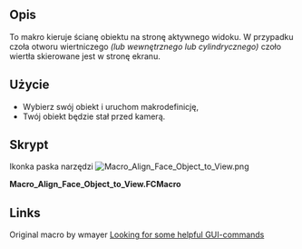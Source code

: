 <languages/>

{{Macro/pl
|Name=Makrodefinicja: Wyrównaj ścianę obiektu do widoku
|Icon=Macro_Align_Face_Object_to_View.png
|Description=To makro kieruje ścianę obiektu na stronę aktywnego widoku.
|Author=Mario52
|Version=0.1
|Date=2015-01-16
|Download=[https://wiki.freecad.org/images/d/d5/Macro_Align_Face_Object_to_View.png ToolBar Icon]
|FCVersion=Wszystkie
|SeeAlso=[[File:FCCamera 00.png|32px|FCCamera]] [[Macro_FCCamera/pl|Makro FCCamera]]
}}

<span id="Description"></span>
==Opis==

To makro kieruje ścianę obiektu na stronę aktywnego widoku.
W przypadku czoła otworu wiertniczego ''(lub wewnętrznego lub cylindrycznego)'' czoło wiertła skierowane jest w stronę ekranu.

<span id="Usage"></span>
==Użycie==

* Wybierz swój obiekt i uruchom makrodefinicję,
* Twój obiekt będzie stał przed kamerą.

<span id="Script"></span>
==Skrypt==

Ikonka paska narzędzi
[[Image:Macro_Align_Face_Object_to_View.png]]

'''Macro_Align_Face_Object_to_View.FCMacro'''

{{MacroCode|code=
# This macro directs the face of the object on the side of the ActiveView (camera)
# extact FCCamera
# 16/01/2015

__title__="Macro_Align_Face_Object_to_View"
__author__ = "Mario52"

import pivy
from pivy import coin

try:
    v=Gui.Selection.getSelectionEx()[0].SubObjects[0].Surface.Axis    # to Axis
#    v = Gui.Selection.getSelectionEx()[0].SubObjects[0].normalAt(0,0) # normalAt
    r=App.Rotation(App.Vector(0,0,1),v)
    Gui.ActiveDocument.ActiveView.setCameraOrientation(r.Q)
except Exception:
    App.Console.PrintError("Select a face and run the macro"+"\n")

}}

==Links==

Original macro by wmayer [https://forum.freecad.org/viewtopic.php?f=3&t=7029&p=56735&hilit=Shape.Face4#p56735 Looking for some helpful GUI-commands]

{{clear}}